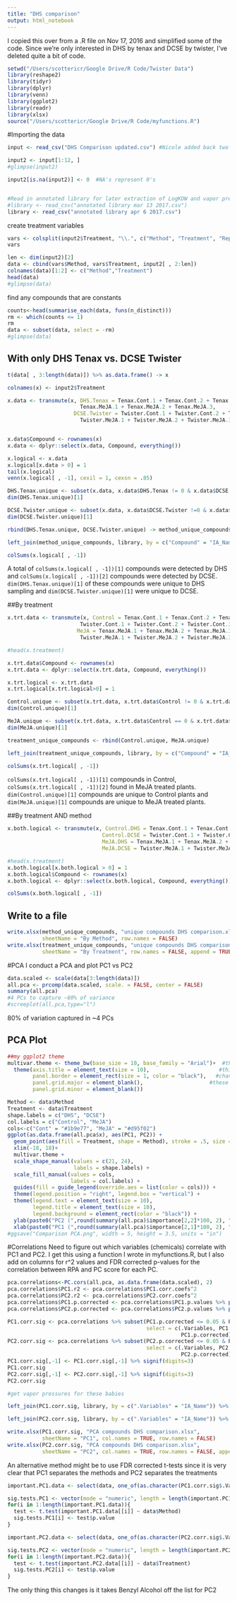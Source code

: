 ```yaml
---
title: "DHS comparison"
output: html_notebook
---
```


I copied this over from a .R file on Nov 17, 2016 and simplified some of the code. Since we're only interested in DHS by tenax and DCSE by twister, I've deleted quite a bit of code.

```r
setwd("/Users/scottericr/Google Drive/R Code/Twister Data")
library(reshape2)
library(tidyr)
library(dplyr)
library(venn)
library(ggplot2)
library(readr)
library(xlsx)
source("/Users/scottericr/Google Drive/R Code/myfunctions.R")
```
#Importing the data

```r
input <- read_csv("DHS Comparison updated.csv") #Nicole added back two compounds she previously removed as contaminants.  They're not actually contaminants.

input2 <- input[1:12, ]
#glimpse(input2)

input2[is.na(input2)] <- 0  #NA's represent 0's


#Read in annotated library for later extraction of LogKOW and vapor pressure
#library <- read_csv("annotated library mar 13 2017.csv")
library <- read_csv("annotated library apr 6 2017.csv")
```

create treatment variables
```r
vars <- colsplit(input2$Treatment, "\\.", c("Method", "Treatment", "Rep"))
vars

len <- dim(input2)[2]
data <- cbind(vars$Method, vars$Treatment, input2[ , 2:len])
colnames(data)[1:2] <- c("Method","Treatment")
head(data)
#glimpse(data)
```

find any compounds that are constants
```r
counts<-head(summarise_each(data, funs(n_distinct)))
rm <- which(counts <= 1)
rm
data <- subset(data, select = -rm)
#glimpse(data)
```

## With only DHS Tenax vs. DCSE Twister
```r
t(data[ , 3:length(data)]) %>% as.data.frame() -> x

colnames(x) <- input2$Treatment

x.data <- transmute(x, DHS.Tenax = Tenax.Cont.1 + Tenax.Cont.2 + Tenax.Cont.3 + 
                       Tenax.MeJA.1 + Tenax.MeJA.2 + Tenax.MeJA.3, 
                     DCSE.Twister = Twister.Cont.1 + Twister.Cont.2 + Twister.Cont.3 + 
                       Twister.MeJA.1 + Twister.MeJA.2 + Twister.MeJA.3)


x.data$Compound <- rownames(x)
x.data <- dplyr::select(x.data, Compound, everything())

x.logical <- x.data
x.logical[x.data > 0] = 1
tail(x.logical)
venn(x.logical[ , -1], cexil = 1, cexsn = .85)

DHS.Tenax.unique <- subset(x.data, x.data$DHS.Tenax != 0 & x.data$DCSE.Twister == 0)
dim(DHS.Tenax.unique)[1]

DCSE.Twister.unique <- subset(x.data, x.data$DCSE.Twister !=0 & x.data$DHS.Tenax == 0)
dim(DCSE.Twister.unique)[1]

rbind(DHS.Tenax.unique, DCSE.Twister.unique) -> method_unique_compounds

left_join(method_unique_compounds, library, by = c("Compound" = "IA_Name")) %>% select(Compound, DHS.Tenax, DCSE.Twister, Log_P, Vapor_Pressure, Vapor_Pressure_At) -> method_unique_compounds

colSums(x.logical[ , -1])
```
A total of `colSums(x.logical[ , -1])[1]` compounds were detected by DHS and `colSums(x.logical[ , -1])[2]` compounds were detected by DCSE.  `dim(DHS.Tenax.unique)[1]` of these compounds were unique to DHS sampling and `dim(DCSE.Twister.unique)[1]` were unique to DCSE.

##By treatment
```r
x.trt.data <- transmute(x, Control = Tenax.Cont.1 + Tenax.Cont.2 + Tenax.Cont.3 + 
                       Twister.Cont.1 + Twister.Cont.2 + Twister.Cont.3,
                      MeJA = Tenax.MeJA.1 + Tenax.MeJA.2 + Tenax.MeJA.3 + 
                       Twister.MeJA.1 + Twister.MeJA.2 + Twister.MeJA.3)

#head(x.treatment)

x.trt.data$Compound <- rownames(x)
x.trt.data <- dplyr::select(x.trt.data, Compound, everything())

x.trt.logical <- x.trt.data
x.trt.logical[x.trt.logical>0] = 1

Control.unique <- subset(x.trt.data, x.trt.data$Control != 0 & x.trt.data$MeJA == 0)
dim(Control.unique)[1]

MeJA.unique <- subset(x.trt.data, x.trt.data$Control == 0 & x.trt.data$MeJA != 0)
dim(MeJA.unique)[1]

treatment_unique_compounds <- rbind(Control.unique, MeJA.unique)

left_join(treatment_unique_compounds, library, by = c("Compound" = "IA_Name")) %>% select(Compound, Control, MeJA, Log_P, Vapor_Pressure, Vapor_Pressure_At) -> treatment_unique_compounds

colSums(x.trt.logical[ , -1])
```
`colSums(x.trt.logical[ , -1])[1]` compounds in Control, `colSums(x.trt.logical[ , -1])[2]` found in MeJA treated plants.  `dim(Control.unique)[1]` compounds are unique to Control plants and `dim(MeJA.unique)[1]` compounds are unique to MeJA treated plants.


##By treatment AND method
```r
x.both.logical <- transmute(x, Control.DHS = Tenax.Cont.1 + Tenax.Cont.2 + Tenax.Cont.3,
                              Control.DCSE = Twister.Cont.1 + Twister.Cont.2 + Twister.Cont.3,
                              MeJA.DHS = Tenax.MeJA.1 + Tenax.MeJA.2 + Tenax.MeJA.3, 
                              MeJA.DCSE = Twister.MeJA.1 + Twister.MeJA.2 + Twister.MeJA.3)

#head(x.treatment)
x.both.logical[x.both.logical > 0] = 1
x.both.logical$Compound <- rownames(x)
x.both.logical <- dplyr::select(x.both.logical, Compound, everything())

colSums(x.both.logical[ , -1])
```

## Write to a file
```r
write.xlsx(method_unique_compounds, "unique compounds DHS comparison.xlsx", 
           sheetName = "By Method", row.names = FALSE)
write.xlsx(treatment_unique_compounds, "unique compounds DHS comparison.xlsx", 
           sheetName = "By Treatment", row.names = FALSE, append = TRUE)
```

#PCA
I conduct a PCA and plot PC1 vs PC2
```r
data.scaled <- scale(data[3:length(data)])
all.pca <- prcomp(data.scaled, scale. = FALSE, center = FALSE)
summary(all.pca)
#4 PCs to capture ~80% of variance
#screeplot(all.pca,type="l")
```
80% of variation captured in ~4 PCs

## PCA Plot
```r
##my ggplot2 theme
multivar.theme <- theme_bw(base_size = 10, base_family = "Arial")+  #this changes the default text size and font
  theme(axis.title = element_text(size = 10),                      #this sets a different font size for the axis labels
        panel.border = element_rect(size = 1, color = "black"),   #change size= here to change border size
        panel.grid.major = element_blank(),                     #these two lines make the grid lines go away
        panel.grid.minor = element_blank())

```

```r
Method <- data$Method
Treatment <- data$Treatment
shape.labels = c("DHS", "DCSE")
col.labels = c("Control", "MeJA")
cols<-c("Cont" = "#1b9e77", "MeJA" = "#d95f02")
ggplot(as.data.frame(all.pca$x), aes(PC1, PC2)) + 
  geom_point(aes(fill = Treatment, shape = Method), stroke = .5, size = I(3)) + 
  xlim(-18, 18)+
  multivar.theme + 
  scale_shape_manual(values = c(21, 24), 
                     labels = shape.labels) +
  scale_fill_manual(values = cols, 
                    labels = col.labels) +
  guides(fill = guide_legend(override.aes = list(color = cols))) +
  theme(legend.position = "right", legend.box = "vertical") +
  theme(legend.text = element_text(size = 10), 
        legend.title = element_text(size = 10),
        legend.background = element_rect(color = "black")) +
  ylab(paste0("PC2 (",round(summary(all.pca)$importance[2,2]*100, 2), "%)")) + 
  xlab(paste0("PC1 (",round(summary(all.pca)$importance[2,1]*100, 2), "%)"))
#ggsave("Comparison PCA.png", width = 5, height = 3.5, units = "in")
```


#Correlations
Need to figure out which variables (chemicals) correlate with PC1 and PC2.  I get this using a function I wrote in myfunctions.R, but I also add on columns for r^2 values and FDR corrected p-values for the correlation between RPA and PC score for each PC.



```r
pca.correlations<-PC.cors(all.pca, as.data.frame(data.scaled), 2)
pca.correlations$PC1.r2 <- pca.correlations$PC1.corr.coefs^2
pca.correlations$PC2.r2 <- pca.correlations$PC2.corr.coefs^2
pca.correlations$PC1.p.corrected <- pca.correlations$PC1.p.values %>% p.adjust(method="fdr")
pca.correlations$PC2.p.corrected <- pca.correlations$PC2.p.values %>% p.adjust(method="fdr")

PC1.corr.sig <- pca.correlations %>% subset(PC1.p.corrected <= 0.05 & PC1.r2 >= 0.8, 
                                            select = c(.Variables, PC1.corr.coefs, PC1.r2,
                                                       PC1.p.corrected))
PC2.corr.sig <- pca.correlations %>% subset(PC2.p.corrected <= 0.05 & PC2.r2 >= 0.8,
                                            select = c(.Variables, PC2.corr.coefs, PC2.r2,
                                                       PC2.p.corrected))
PC1.corr.sig[,-1] <- PC1.corr.sig[,-1] %>% signif(digits=3)
PC1.corr.sig
PC2.corr.sig[,-1] <- PC2.corr.sig[,-1] %>% signif(digits=3)
PC2.corr.sig

#get vapor pressures for these babies

left_join(PC1.corr.sig, library, by = c(".Variables" = "IA_Name")) %>% select(Compound = .Variables, PC1.corr.coefs, PC1.r2, PC1.p.corrected, Log_P, Vapor_Pressure, Vapor_Pressure_At) -> PC1.corr.sig

left_join(PC2.corr.sig, library, by = c(".Variables" = "IA_Name")) %>% select(Compound = .Variables, PC2.corr.coefs, PC2.r2, PC2.p.corrected, Log_P, Vapor_Pressure, Vapor_Pressure_At) -> PC2.corr.sig

write.xlsx(PC1.corr.sig, "PCA compounds DHS comparison.xlsx", 
           sheetName = "PC1", col.names = TRUE, row.names = FALSE)
write.xlsx(PC2.corr.sig, "PCA compounds DHS comparison.xlsx", 
           sheetName = "PC2", col.names = TRUE, row.names = FALSE, append = TRUE)
```

An alternative method might be to use FDR corrected t-tests since it is very clear that PC1 separates the methods and PC2 separates the treatments

```r

important.PC1.data <- select(data, one_of(as.character(PC1.corr.sig$.Variables)))

sig.tests.PC1 <- vector(mode = "numeric", length = length(important.PC1.data))
for(i in 1:length(important.PC1.data)){
  test <- t.test(important.PC1.data[[i]] ~ data$Method)
  sig.tests.PC1[i] <- test$p.value
}

important.PC2.data <- select(data, one_of(as.character(PC2.corr.sig$.Variables)))

sig.tests.PC2 <- vector(mode = "numeric", length = length(important.PC2.data))
for(i in 1:length(important.PC2.data)){
  test <- t.test(important.PC2.data[[i]] ~ data$Treatment)
  sig.tests.PC2[i] <- test$p.value
}
```
The only thing this changes is it takes Benzyl Alcohol off the list for PC2
